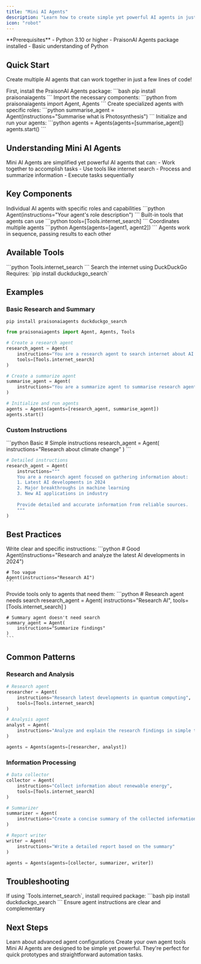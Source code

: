 ```yaml
---
title: "Mini AI Agents"
description: "Learn how to create simple yet powerful AI agents in just a few lines of code."
icon: "robot"
---
```


<Note>
  **Prerequisites**
  - Python 3.10 or higher
  - PraisonAI Agents package installed
  - Basic understanding of Python
</Note>

## Quick Start

Create multiple AI agents that can work together in just a few lines of code!

<Steps>
  <Step title="Install Package">
    First, install the PraisonAI Agents package:
    ```bash
    pip install praisonaiagents
    ```
  </Step>

  <Step title="Import Required Components">
    Import the necessary components:
    ```python
    from praisonaiagents import Agent, Agents
    ```
  </Step>

  <Step title="Create Your Agents">
    Create specialized agents with specific roles:
    ```python 
    summarise_agent = Agent(instructions="Summarise what is Photosynthesis")
    ```
  </Step>

  <Step title="Start Your Agents">
    Initialize and run your agents:
    ```python
    agents = Agents(agents=[summarise_agent])
    agents.start()
    ```
  </Step>
</Steps>

## Understanding Mini AI Agents

<Card title="What are Mini AI Agents?" icon="question">
  Mini AI Agents are simplified yet powerful AI agents that can:
  - Work together to accomplish tasks
  - Use tools like internet search
  - Process and summarize information
  - Execute tasks sequentially
</Card>

## Key Components

<CardGroup cols={2}>
  <Card title="Agent" icon="user-robot">
    Individual AI agents with specific roles and capabilities
    ```python
    Agent(instructions="Your agent's role description")
    ```
  </Card>
  <Card title="Tools" icon="wrench">
    Built-in tools that agents can use
    ```python
    tools=[Tools.internet_search]
    ```
  </Card>
  <Card title="Agents Manager" icon="users">
    Coordinates multiple agents
    ```python
    Agents(agents=[agent1, agent2])
    ```
  </Card>
  <Card title="Sequential Flow" icon="arrow-right">
    Agents work in sequence, passing results to each other
  </Card>
</CardGroup>

## Available Tools

<CardGroup cols={2}>
  <Card title="Internet Search" icon="search">
    ```python
    Tools.internet_search
    ```
    Search the internet using DuckDuckGo
    <Note>
      Requires: `pip install duckduckgo_search`
    </Note>
  </Card>
</CardGroup>

## Examples

### Basic Research and Summary

```terminal
pip install praisonaiagents duckduckgo_search
```

```python
from praisonaiagents import Agent, Agents, Tools

# Create a research agent
research_agent = Agent(
    instructions="You are a research agent to search internet about AI 2024",
    tools=[Tools.internet_search]
)

# Create a summarize agent
summarise_agent = Agent(
    instructions="You are a summarize agent to summarise research agent's findings"
)

# Initialize and run agents
agents = Agents(agents=[research_agent, summarise_agent])
agents.start()
```

### Custom Instructions

<CodeGroup>
```python Basic
# Simple instructions
research_agent = Agent(
    instructions="Research about climate change"
)
```

```python Advanced
# Detailed instructions
research_agent = Agent(
    instructions="""
    You are a research agent focused on gathering information about:
    1. Latest AI developments in 2024
    2. Major breakthroughs in machine learning
    3. New AI applications in industry
    
    Provide detailed and accurate information from reliable sources.
    """
)
```
</CodeGroup>

## Best Practices

<AccordionGroup>
  <Accordion title="Agent Instructions">
    Write clear and specific instructions:
    ```python
    # Good
    Agent(instructions="Research and analyze the latest AI developments in 2024")
    
    # Too vague
    Agent(instructions="Research AI")
    ```
  </Accordion>

  <Accordion title="Tool Usage">
    Provide tools only to agents that need them:
    ```python
    # Research agent needs search
    research_agent = Agent(
        instructions="Research AI",
        tools=[Tools.internet_search]
    )
    
    # Summary agent doesn't need search
    summary_agent = Agent(
        instructions="Summarize findings"
    )
    ```
  </Accordion>
</AccordionGroup>

## Common Patterns

### Research and Analysis
```python
# Research agent
researcher = Agent(
    instructions="Research latest developments in quantum computing",
    tools=[Tools.internet_search]
)

# Analysis agent
analyst = Agent(
    instructions="Analyze and explain the research findings in simple terms"
)

agents = Agents(agents=[researcher, analyst])
```

### Information Processing
```python
# Data collector
collector = Agent(
    instructions="Collect information about renewable energy",
    tools=[Tools.internet_search]
)

# Summarizer
summarizer = Agent(
    instructions="Create a concise summary of the collected information"
)

# Report writer
writer = Agent(
    instructions="Write a detailed report based on the summary"
)

agents = Agents(agents=[collector, summarizer, writer])
```

## Troubleshooting

<CardGroup cols={2}>
  <Card title="Tool Not Available" icon="triangle-exclamation">
    If using `Tools.internet_search`, install required package:
    ```bash
    pip install duckduckgo_search
    ```
  </Card>
  <Card title="Agent Communication" icon="comments">
    Ensure agent instructions are clear and complementary
  </Card>
</CardGroup>

## Next Steps

<CardGroup cols={2}>
  <Card title="Advanced Agents" icon="graduation-cap" href="./advanced">
    Learn about advanced agent configurations
  </Card>
  <Card title="Custom Tools" icon="screwdriver-wrench" href="./tools">
    Create your own agent tools
  </Card>
</CardGroup>

<Note>
  Mini AI Agents are designed to be simple yet powerful. They're perfect for quick prototypes and straightforward automation tasks.
</Note>
